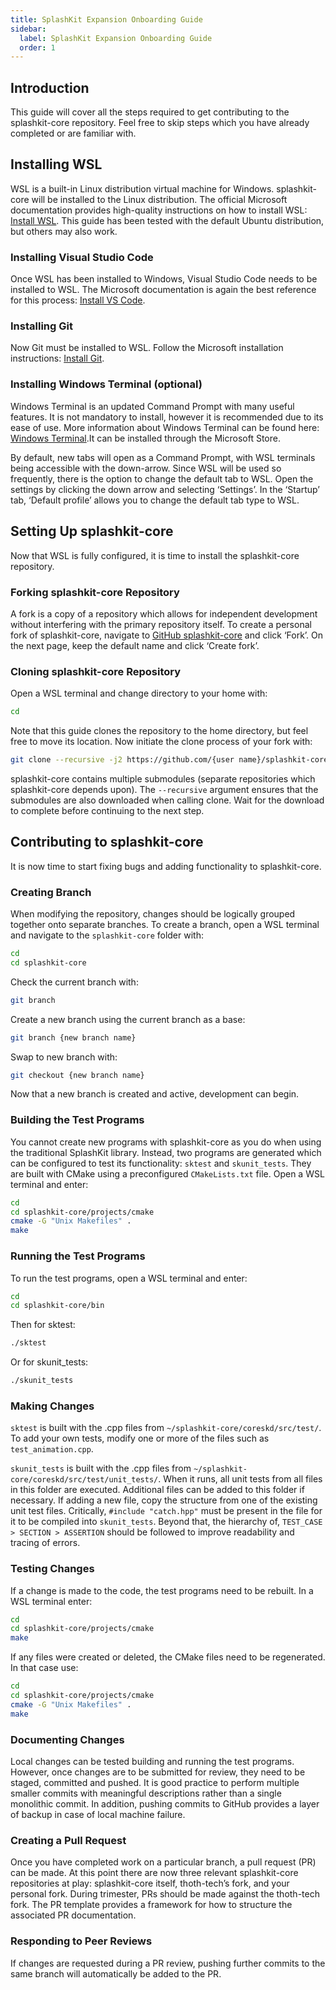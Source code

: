 ```yaml
---
title: SplashKit Expansion Onboarding Guide
sidebar:
  label: SplashKit Expansion Onboarding Guide
  order: 1
---
```


## Introduction

This guide will cover all the steps required to get contributing to the splashkit-core repository.
Feel free to skip steps which you have already completed or are familiar with.

## Installing WSL

WSL is a built-in Linux distribution virtual machine for Windows. splashkit-core will be installed
to the Linux distribution. The official Microsoft documentation provides high-quality instructions
on how to install WSL: [Install WSL](https://learn.microsoft.com/en-us/windows/wsl/install). This
guide has been tested with the default Ubuntu distribution, but others may also work.

### Installing Visual Studio Code

Once WSL has been installed to Windows, Visual Studio Code needs to be installed to WSL.
The Microsoft documentation is again the best reference for this process:
[Install VS Code](https://learn.microsoft.com/en-us/windows/wsl/tutorials/wsl-vscode).

### Installing Git

Now Git must be installed to WSL. Follow the Microsoft installation instructions:
[Install Git](https://learn.microsoft.com/en-us/windows/wsl/tutorials/wsl-git).

### Installing Windows Terminal (optional)

Windows Terminal is an updated Command Prompt with many useful features. It is not mandatory to
install, however it is recommended due to its ease of use. More information about Windows Terminal
can be found here: [Windows Terminal](https://learn.microsoft.com/en-us/windows/terminal/).It can be
installed through the Microsoft Store.

By default, new tabs will open as a Command Prompt, with WSL terminals being accessible with the
down-arrow. Since WSL will be used so frequently, there is the option to change the default tab to
WSL. Open the settings by clicking the down arrow and selecting ‘Settings’. In the ‘Startup’ tab,
‘Default profile’ allows you to change the default tab type to WSL.

## Setting Up splashkit-core

Now that WSL is fully configured, it is time to install the splashkit-core repository.

### Forking splashkit-core Repository

A fork is a copy of a repository which allows for independent development without interfering with
the primary repository itself. To create a personal fork of splashkit-core, navigate to
[GitHub splashkit-core](https://github.com/splashkit/splashkit-core) and click ‘Fork’. On the next
page, keep the default name and click ‘Create fork’.

### Cloning splashkit-core Repository

Open a WSL terminal and change directory to your home with:

```sh
cd
```

Note that this guide clones the repository to the home directory, but feel free to move its location.
Now initiate the clone process of your fork with:

```sh
git clone --recursive -j2 https://github.com/{user name}/splashkit-core.git
```

splashkit-core contains multiple submodules (separate repositories which splashkit-core depends upon).
The `--recursive` argument ensures that the submodules are also downloaded when calling clone. Wait
for the download to complete before continuing to the next step.

## Contributing to splashkit-core

It is now time to start fixing bugs and adding functionality to splashkit-core.

### Creating Branch

When modifying the repository, changes should be logically grouped together onto separate branches.
To create a branch, open a WSL terminal and navigate to the `splashkit-core` folder with:

```sh
cd
cd splashkit-core
```

Check the current branch with:

```sh
git branch
```

Create a new branch using the current branch as a base:

```sh
git branch {new branch name}
```

Swap to new branch with:

```sh
git checkout {new branch name}
```

Now that a new branch is created and active, development can begin.

### Building the Test Programs

You cannot create new programs with splashkit-core as you do when using the traditional SplashKit
library. Instead, two programs are generated which can be configured to test its functionality:
`sktest` and `skunit_tests`. They are built with CMake using a preconfigured `CMakeLists.txt` file.
Open a WSL terminal and enter:

```sh
cd
cd splashkit-core/projects/cmake
cmake -G "Unix Makefiles" .
make
```

### Running the Test Programs

To run the test programs, open a WSL terminal and enter:

```sh
cd
cd splashkit-core/bin
```

Then for sktest:

```sh
./sktest
```

Or for skunit_tests:

```sh
./skunit_tests
```

### Making Changes

`sktest` is built with the .cpp files from `~/splashkit-core/coreskd/src/test/`. To add your own
tests, modify one or more of the files such as `test_animation.cpp`.

`skunit_tests` is built with the .cpp files from `~/splashkit-core/coreskd/src/test/unit_tests/`.
When it runs, all unit tests from all files in this folder are executed. Additional files can be
added to this folder if necessary. If adding a new file, copy the structure from one of the existing
unit test files. Critically, `#include "catch.hpp"` must be present in the file for it to be compiled
into `skunit_tests`. Beyond that, the hierarchy of, `TEST_CASE > SECTION > ASSERTION` should be
followed to improve readability and tracing of errors.

### Testing Changes

If a change is made to the code, the test programs need to be rebuilt. In a WSL terminal enter:

```sh
cd
cd splashkit-core/projects/cmake
make
```

If any files were created or deleted, the CMake files need to be regenerated. In that case use:

```sh
cd
cd splashkit-core/projects/cmake
cmake -G "Unix Makefiles" .
make
```

### Documenting Changes

Local changes can be tested building and running the test programs. However, once changes are to be
submitted for review, they need to be staged, committed and pushed. It is good practice to perform
multiple smaller commits with meaningful descriptions rather than a single monolithic commit. In
addition, pushing commits to GitHub provides a layer of backup in case of local machine failure.

### Creating a Pull Request

Once you have completed work on a particular branch, a pull request (PR) can be made. At this point
there are now three relevant splashkit-core repositories at play: splashkit-core itself, thoth-tech’s
fork, and your personal fork. During trimester, PRs should be made against the thoth-tech fork. The
PR template provides a framework for how to structure the associated PR documentation.

### Responding to Peer Reviews

If changes are requested during a PR review, pushing further commits to the same branch will
automatically be added to the PR.